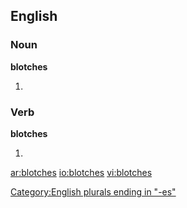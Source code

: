 ==English==

===Noun===
'''blotches'''

# {{plural of|[[blotch]]}}

===Verb===
'''blotches'''

# {{third-person singular of|[[blotch]]}}

[[Category:English plurals ending in "-es"]]

[[ar:blotches]]
[[io:blotches]]
[[vi:blotches]]